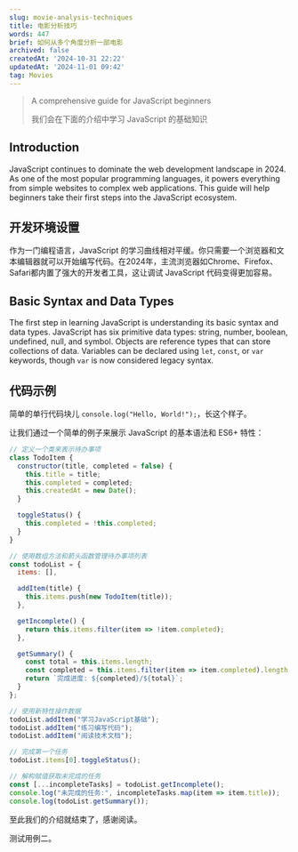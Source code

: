 ```yaml
---
slug: movie-analysis-techniques
title: 电影分析技巧
words: 447
brief: 如何从多个角度分析一部电影
archived: false
createdAt: '2024-10-31 22:22'
updatedAt: '2024-11-01 09:42'
tag: Movies
---
```


> A comprehensive guide for JavaScript beginners
>
> 我们会在下面的介绍中学习 JavaScript 的基础知识

## Introduction

JavaScript continues to dominate the web development landscape in 2024. As one of the most popular programming languages, it powers everything from simple websites to complex web applications. This guide will help beginners take their first steps into the JavaScript ecosystem.

## 开发环境设置

作为一门编程语言，JavaScript 的学习曲线相对平缓。你只需要一个浏览器和文本编辑器就可以开始编写代码。在2024年，主流浏览器如Chrome、Firefox、Safari都内置了强大的开发者工具，这让调试 JavaScript 代码变得更加容易。

## Basic Syntax and Data Types

The first step in learning JavaScript is understanding its basic syntax and data types. JavaScript has six primitive data types: string, number, boolean, undefined, null, and symbol. Objects are reference types that can store collections of data. Variables can be declared using `let`, `const`, or `var` keywords, though `var` is now considered legacy syntax.

## 代码示例

简单的单行代码块儿 `console.log("Hello, World!");`，长这个样子。

让我们通过一个简单的例子来展示 JavaScript 的基本语法和 ES6+ 特性：

```javascript
// 定义一个类来表示待办事项
class TodoItem {
  constructor(title, completed = false) {
    this.title = title;
    this.completed = completed;
    this.createdAt = new Date();
  }

  toggleStatus() {
    this.completed = !this.completed;
  }
}

// 使用数组方法和箭头函数管理待办事项列表
const todoList = {
  items: [],

  addItem(title) {
    this.items.push(new TodoItem(title));
  },

  getIncomplete() {
    return this.items.filter(item => !item.completed);
  },

  getSummary() {
    const total = this.items.length;
    const completed = this.items.filter(item => item.completed).length;
    return `完成进度: ${completed}/${total}`;
  }
};

// 使用新特性操作数据
todoList.addItem("学习JavaScript基础");
todoList.addItem("练习编写代码");
todoList.addItem("阅读技术文档");

// 完成第一个任务
todoList.items[0].toggleStatus();

// 解构赋值获取未完成的任务
const [...incompleteTasks] = todoList.getIncomplete();
console.log("未完成的任务:", incompleteTasks.map(item => item.title));
console.log(todoList.getSummary());
```

至此我们的介绍就结束了，感谢阅读。

测试用例二。
